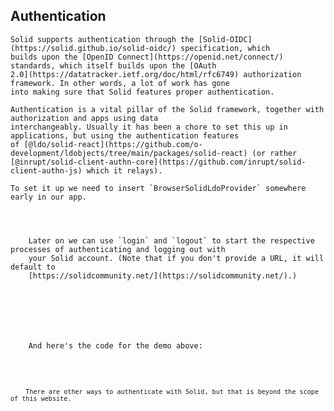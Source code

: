 
<Content>
    <h2 className="subtitle">Authentication</h2>

    Solid supports authentication through the [Solid-OIDC](https://solid.github.io/solid-oidc/) specification, which
    builds upon the [OpenID Connect](https://openid.net/connect/) standards, which itself builds upon the [OAuth
    2.0](https://datatracker.ietf.org/doc/html/rfc6749) authorization framework. In other words, a lot of work has gone
    into making sure that Solid features proper authentication.

    Authentication is a vital pillar of the Solid framework, together with authorization and apps using data
    interchangeably. Usually it has been a chore to set this up in applications, but using the authentication features
    of [@ldo/solid-react](https://github.com/o-development/ldobjects/tree/main/packages/solid-react) (or rather
    [@inrupt/solid-client-authn-core](https://github.com/inrupt/solid-client-authn-js) which it relays).

    To set it up we need to insert `BrowserSolidLdoProvider` somewhere early in our app.
</Content>

<Code language="tsx" id="BrowserSolidLdoProvider" code={browserSolidLdoProvider} noCopy={true}/>

<Content>
    Later on we can use `login` and `logout` to start the respective processes of authenticating and logging out with
    your Solid account. (Note that if you don't provide a URL, it will default to
    [https://solidcommunity.net/](https://solidcommunity.net/).)
</Content>

<Box>
    <AuthenticationDemo/>
</Box>

<Content>
    And here's the code for the demo above:
</Content>

<Code language="tsx" id="AuthenticationDemo" code={authenticationDemo}/>

<Content>
    There are other ways to authenticate with Solid, but that is beyond the scope of this website.
</Content>